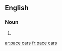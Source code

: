 ==English==

===Noun===
{{head|en|head=[[pace]] [[car]]s}}

# {{plural of|pace car}}

[[ar:pace cars]]
[[fr:pace cars]]
